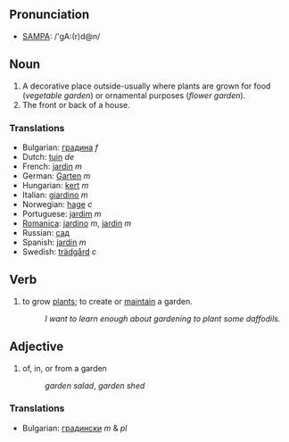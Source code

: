 ==Pronunciation==
*[[w:SAMPA|SAMPA]]: /'gA:(r)d@n/
==Noun==
#A decorative place outside-usually where plants are grown for food (''vegetable garden'') or ornamental purposes (''flower garden'').
#The front or back of a house.

===Translations===
*Bulgarian: [[градина]] ''f''
*Dutch: [[tuin]] ''de''
*French: [[jardin]] ''m''
*German: [[Garten]] ''m''
*Hungarian: [[kert]] ''m''
*Italian: [[giardino]] ''m''
*Norwegian: [[hage]] ''c''
*Portuguese: [[jardim]] ''m''
*[[Romanica]]: [[jardino]] ''m'', [[jardin]] ''m''
*Russian: [[сад]]
*Spanish: [[jardín]] ''m''
*Swedish: [[trädgård]] ''c''

==Verb==
#to grow [[plant]]s; to create or [[maintain]] a garden.
#:''I want to learn enough about gardening to plant some daffodils.''

==Adjective==
# of, in, or from a garden
#:''garden salad'', ''garden shed''

===Translations===

*Bulgarian: [[градински]] ''m'' & ''pl''